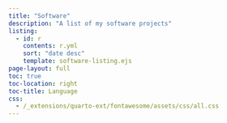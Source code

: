 ```yaml
---
title: "Software"
description: "A list of my software projects"
listing:
  - id: r
    contents: r.yml
    sort: "date desc"
    template: software-listing.ejs
page-layout: full
toc: true
toc-location: right
toc-title: Language
css:
  - /_extensions/quarto-ext/fontawesome/assets/css/all.css
---
```


:::{#r}
:::
